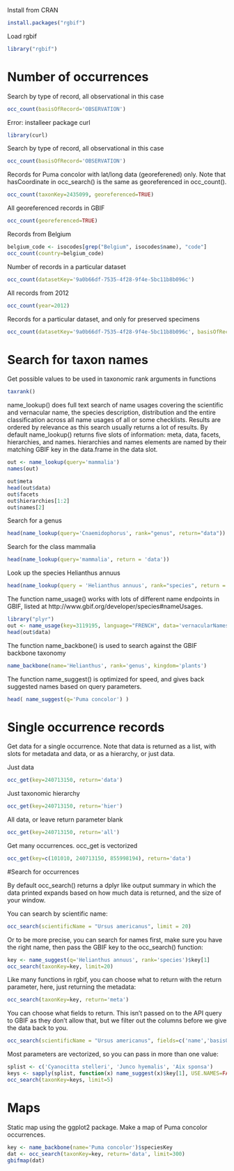 
Install from CRAN

```r
install.packages("rgbif")
```


Load rgbif
```r
library("rgbif")
```


# Number of occurrences
Search by type of record, all observational in this case
```r
occ_count(basisOfRecord='OBSERVATION')
```

Error: installeer package curl

```r
library(curl)
```

Search by type of record, all observational in this case
```r
occ_count(basisOfRecord='OBSERVATION')
```

Records for Puma concolor with lat/long data (georeferened) only. Note that hasCoordinate in occ_search() is the same as georeferenced in occ_count().
```r
occ_count(taxonKey=2435099, georeferenced=TRUE)
```

All georeferenced records in GBIF
```r
occ_count(georeferenced=TRUE)
```

Records from Belgium
```r
belgium_code <- isocodes[grep("Belgium", isocodes$name), "code"]
occ_count(country=belgium_code)

```

Number of records in a particular dataset

```r
occ_count(datasetKey='9a0b66df-7535-4f28-9f4e-5bc11b8b096c')
```

All records from 2012
```r
occ_count(year=2012)
```


Records for a particular dataset, and only for preserved specimens
```r
occ_count(datasetKey='9a0b66df-7535-4f28-9f4e-5bc11b8b096c', basisOfRecord='OBSERVATION')
```


# Search for taxon names

Get possible values to be used in taxonomic rank arguments in functions
```r
taxrank()
```

name_lookup() does full text search of name usages covering the scientific and vernacular name, the species description, distribution and the entire classification across all name usages of all or some checklists. Results are ordered by relevance as this search usually returns a lot of results. By default name_lookup() returns five slots of information: meta, data, facets, hierarchies, and names. hierarchies and names elements are named by their matching GBIF key in the data.frame in the data slot.

```r
out <- name_lookup(query='mammalia')
names(out)
```

```r
out$meta
head(out$data)
out$facets
out$hierarchies[1:2]
out$names[2]
```


Search for a genus
```r
head(name_lookup(query='Cnaemidophorus', rank="genus", return="data"))
```


Search for the class mammalia
```r
head(name_lookup(query='mammalia', return = 'data'))
```


Look up the species Helianthus annuus
```r
head(name_lookup(query = 'Helianthus annuus', rank="species", return = 'data'))
```


The function name_usage() works with lots of different name endpoints in GBIF, listed at http://www.gbif.org/developer/species#nameUsages.
```r
library("plyr")
out <- name_usage(key=3119195, language="FRENCH", data='vernacularNames')
head(out$data)
```


The function name_backbone() is used to search against the GBIF backbone taxonomy
```r
name_backbone(name='Helianthus', rank='genus', kingdom='plants')
```

The function name_suggest() is optimized for speed, and gives back suggested names based on query parameters.
```r
head( name_suggest(q='Puma concolor') )
```


# Single occurrence records

Get data for a single occurrence. Note that data is returned as a list, with slots for metadata and data, or as a hierarchy, or just data. 

Just data
```r
occ_get(key=240713150, return='data')
```


Just taxonomic hierarchy
```r
occ_get(key=240713150, return='hier')
```


All data, or leave return parameter blank
```r
occ_get(key=240713150, return='all')
```


Get many occurrences. occ_get is vectorized
```r
occ_get(key=c(101010, 240713150, 855998194), return='data')
```


#Search for occurrences

By default occ_search() returns a dplyr like output summary in which the data printed expands based on how much data is returned, and the size of your window. 

You can search by scientific name:
```r
occ_search(scientificName = "Ursus americanus", limit = 20)
```

Or to be more precise, you can search for names first, make sure you have the right name, then pass the GBIF key to the occ_search() function:
```r
key <- name_suggest(q='Helianthus annuus', rank='species')$key[1]
occ_search(taxonKey=key, limit=20)
```


Like many functions in rgbif, you can choose what to return with the return parameter, here, just returning the metadata:
```r
occ_search(taxonKey=key, return='meta')
```


You can choose what fields to return. This isn't passed on to the API query to GBIF as they don't allow that, but we filter out the columns before we give the data back to you.
```r
occ_search(scientificName = "Ursus americanus", fields=c('name','basisOfRecord','protocol'), limit = 20)
```


Most parameters are vectorized, so you can pass in more than one value:
```r
splist <- c('Cyanocitta stelleri', 'Junco hyemalis', 'Aix sponsa')
keys <- sapply(splist, function(x) name_suggest(x)$key[1], USE.NAMES=FALSE)
occ_search(taxonKey=keys, limit=5)
```


# Maps

Static map using the ggplot2 package. Make a map of Puma concolor occurrences.

```r
key <- name_backbone(name='Puma concolor')$speciesKey
dat <- occ_search(taxonKey=key, return='data', limit=300)
gbifmap(dat)
```








